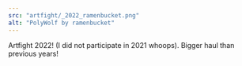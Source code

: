 ---
src: "artfight/_2022_ramenbucket.png"
alt: "PolyWolf by ramenbucket"
---

Artfight 2022! (I did not participate in 2021 whoops). Bigger haul than previous years!

